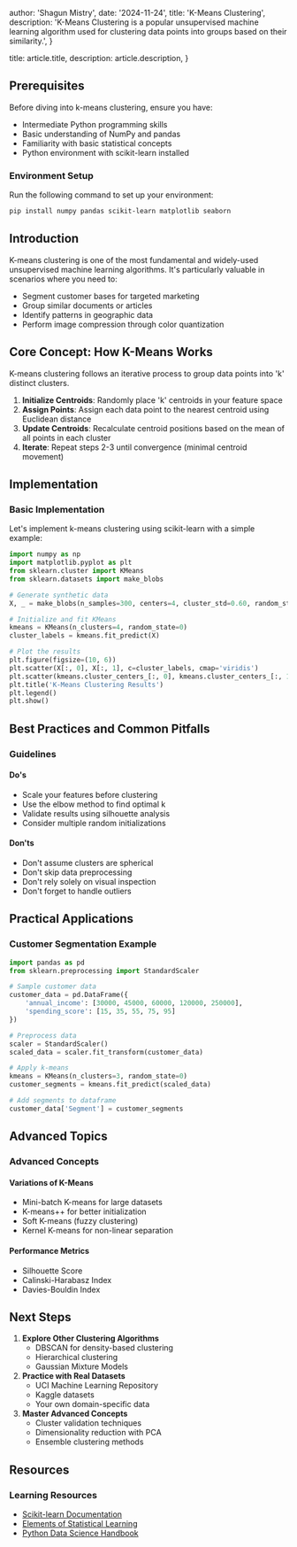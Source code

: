 
  author: 'Shagun Mistry',
  date: '2024-11-24',
  title: 'K-Means Clustering',
  description:
    'K-Means Clustering is a popular unsupervised machine learning algorithm used for clustering data points into groups based on their similarity.',
}

  title: article.title,
  description: article.description,
}


## Prerequisites

Before diving into k-means clustering, ensure you have:

- Intermediate Python programming skills
- Basic understanding of NumPy and pandas
- Familiarity with basic statistical concepts
- Python environment with scikit-learn installed

### Environment Setup

Run the following command to set up your environment:

```bash
pip install numpy pandas scikit-learn matplotlib seaborn
```

## Introduction

K-means clustering is one of the most fundamental and widely-used unsupervised machine learning algorithms. It's particularly valuable in scenarios where you need to:

- Segment customer bases for targeted marketing
- Group similar documents or articles
- Identify patterns in geographic data
- Perform image compression through color quantization

## Core Concept: How K-Means Works

K-means clustering follows an iterative process to group data points into 'k' distinct clusters.

1. **Initialize Centroids**: Randomly place 'k' centroids in your feature space
2. **Assign Points**: Assign each data point to the nearest centroid using Euclidean distance
3. **Update Centroids**: Recalculate centroid positions based on the mean of all points in each cluster
4. **Iterate**: Repeat steps 2-3 until convergence (minimal centroid movement)

## Implementation

### Basic Implementation

Let's implement k-means clustering using scikit-learn with a simple example:

```python
import numpy as np
import matplotlib.pyplot as plt
from sklearn.cluster import KMeans
from sklearn.datasets import make_blobs

# Generate synthetic data
X, _ = make_blobs(n_samples=300, centers=4, cluster_std=0.60, random_state=0)

# Initialize and fit KMeans
kmeans = KMeans(n_clusters=4, random_state=0)
cluster_labels = kmeans.fit_predict(X)

# Plot the results
plt.figure(figsize=(10, 6))
plt.scatter(X[:, 0], X[:, 1], c=cluster_labels, cmap='viridis')
plt.scatter(kmeans.cluster_centers_[:, 0], kmeans.cluster_centers_[:, 1], marker='x', s=200, linewidths=3, color='red', label='Centroids')
plt.title('K-Means Clustering Results')
plt.legend()
plt.show()
```

## Best Practices and Common Pitfalls

### Guidelines

#### Do's

- Scale your features before clustering
- Use the elbow method to find optimal k
- Validate results using silhouette analysis
- Consider multiple random initializations

#### Don'ts

- Don't assume clusters are spherical
- Don't skip data preprocessing
- Don't rely solely on visual inspection
- Don't forget to handle outliers

## Practical Applications

### Customer Segmentation Example

```python
import pandas as pd
from sklearn.preprocessing import StandardScaler

# Sample customer data
customer_data = pd.DataFrame({
    'annual_income': [30000, 45000, 60000, 120000, 250000],
    'spending_score': [15, 35, 55, 75, 95]
})

# Preprocess data
scaler = StandardScaler()
scaled_data = scaler.fit_transform(customer_data)

# Apply k-means
kmeans = KMeans(n_clusters=3, random_state=0)
customer_segments = kmeans.fit_predict(scaled_data)

# Add segments to dataframe
customer_data['Segment'] = customer_segments
```

## Advanced Topics

### Advanced Concepts

#### Variations of K-Means

- Mini-batch K-means for large datasets
- K-means++ for better initialization
- Soft K-means (fuzzy clustering)
- Kernel K-means for non-linear separation

#### Performance Metrics

- Silhouette Score
- Calinski-Harabasz Index
- Davies-Bouldin Index

## Next Steps

1. **Explore Other Clustering Algorithms**
   - DBSCAN for density-based clustering
   - Hierarchical clustering
   - Gaussian Mixture Models
2. **Practice with Real Datasets**
   - UCI Machine Learning Repository
   - Kaggle datasets
   - Your own domain-specific data
3. **Master Advanced Concepts**
   - Cluster validation techniques
   - Dimensionality reduction with PCA
   - Ensemble clustering methods

## Resources

### Learning Resources

- [Scikit-learn Documentation](https://scikit-learn.org/stable/modules/clustering.html)
- [Elements of Statistical Learning](https://web.stanford.edu/~hastie/ElemStatLearn/)
- [Python Data Science Handbook](https://jakevdp.github.io/PythonDataScienceHandbook/)
